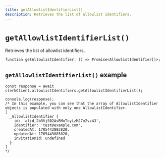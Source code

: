 ```yaml
---
title: getAllowlistIdentifierList()
description: Retrieves the list of allowlist identifiers.
---
```


# `getAllowlistIdentifierList()`

Retrieves the list of allowlist identifiers.

```tsx
function getAllowlistIdentifier: () => Promise<AllowlistIdentifier[]>;
```

## `getAllowlistIdentifierList()` example

```tsx
const response = await clerkClient.allowlistIdentifiers.getAllowlistIdentifierList();

console.log(response);
/* In this example, you can see that the array of AllowlistIdentifier objects is populated with only one AllowlistIdentifier.
[
  _AllowlistIdentifier {
    id: 'alid_2b3VjS02AsRMoTcyLzMJ7mZvz4J',
    identifier: 'test@example.com',
    createdAt: 1705443883820,
    updatedAt: 1705443883820,
    invitationId: undefined
  }
]
*/
```